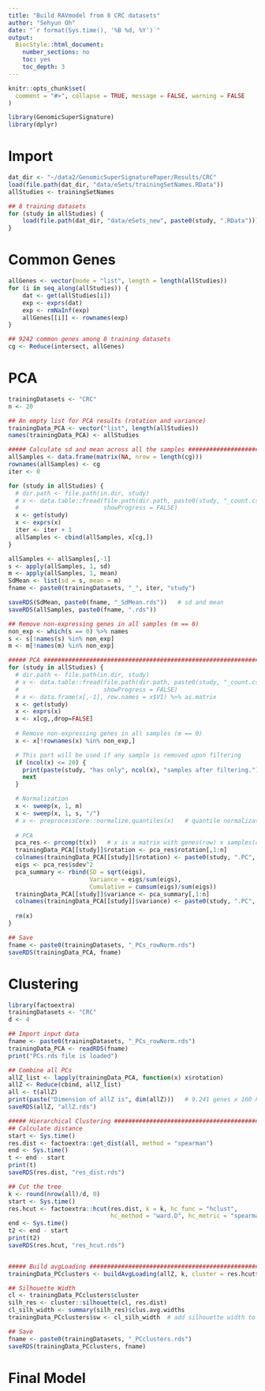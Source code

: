 ```yaml
---
title: "Build RAVmodel from 8 CRC datasets"
author: "Sehyun Oh"
date: "`r format(Sys.time(), '%B %d, %Y')`"
output:
  BiocStyle::html_document:
    number_sections: no
    toc: yes
    toc_depth: 3
---
```


```r
knitr::opts_chunk$set(
  comment = "#>", collapse = TRUE, message = FALSE, warning = FALSE 
)
```

```r
library(GenomicSuperSignature)
library(dplyr)
```

# Import
```r
dat_dir <- "~/data2/GenomicSuperSignaturePaper/Results/CRC"
load(file.path(dat_dir, "data/eSets/trainingSetNames.RData"))
allStudies <- trainingSetNames

## 8 training datasets
for (study in allStudies) {
    load(file.path(dat_dir, "data/eSets_new", paste0(study, ".RData")))
}
```

# Common Genes
```r
allGenes <- vector(mode = "list", length = length(allStudies))
for (i in seq_along(allStudies)) {
    dat <- get(allStudies[i])
    exp <- exprs(dat)
    exp <- rmNaInf(exp)
    allGenes[[i]] <- rownames(exp)
}

## 9242 common genes among 8 training datasets
cg <- Reduce(intersect, allGenes)
```

# PCA
```r
trainingDatasets <- "CRC"
n <- 20

## An empty list for PCA results (rotation and variance)
trainingData_PCA <- vector("list", length(allStudies))
names(trainingData_PCA) <- allStudies

##### Calculate sd and mean across all the samples #############################
allSamples <- data.frame(matrix(NA, nrow = length(cg))) 
rownames(allSamples) <- cg
iter <- 0

for (study in allStudies) {
  # dir.path <- file.path(in.dir, study)
  # x <- data.table::fread(file.path(dir.path, paste0(study, "_count.csv")), 
  #                        showProgress = FALSE)
  x <- get(study)
  x <- exprs(x)
  iter <- iter + 1
  allSamples <- cbind(allSamples, x[cg,])
}

allSamples <- allSamples[,-1]
s <- apply(allSamples, 1, sd)
m <- apply(allSamples, 1, mean)
SdMean <- list(sd = s, mean = m)
fname <- paste0(trainingDatasets, "_", iter, "study")

saveRDS(SdMean, paste0(fname, "_SdMean.rds"))   # sd and mean
saveRDS(allSamples, paste0(fname, ".rds")) 

## Remove non-expressing genes in all samples (m == 0)
non_exp <- which(s == 0) %>% names
s <- s[!names(s) %in% non_exp]
m <- m[!names(m) %in% non_exp]
```

```r
##### PCA ######################################################################
for (study in allStudies) {
  # dir.path <- file.path(in.dir, study)
  # x <- data.table::fread(file.path(dir.path, paste0(study, "_count.csv")), 
  #                        showProgress = FALSE)
  # x <- data.frame(x[,-1], row.names = x$V1) %>% as.matrix
  x <- get(study)
  x <- exprs(x)
  x <- x[cg,,drop=FALSE]
  
  # Remove non-expressing genes in all samples (m == 0)
  x <- x[!rownames(x) %in% non_exp,]

  # This part will be used if any sample is removed upon filtering
  if (ncol(x) <= 20) {
    print(paste(study, "has only", ncol(x), "samples after filtering."))
    next
  }

  # Normalization
  x <- sweep(x, 1, m)
  x <- sweep(x, 1, s, "/")
  # x <- preprocessCore::normalize.quantiles(x)   # quantile normalization
  
  # PCA
  pca_res <- prcomp(t(x))   # x is a matrix with genes(row) x samples(column)
  trainingData_PCA[[study]]$rotation <- pca_res$rotation[,1:n]
  colnames(trainingData_PCA[[study]]$rotation) <- paste0(study, ".PC", c(1:n))
  eigs <- pca_res$sdev^2
  pca_summary <- rbind(SD = sqrt(eigs),
                       Variance = eigs/sum(eigs),
                       Cumulative = cumsum(eigs)/sum(eigs))
  trainingData_PCA[[study]]$variance <- pca_summary[,1:n]
  colnames(trainingData_PCA[[study]]$variance) <- paste0(study, ".PC", c(1:n))
  
  rm(x)
}

## Save
fname <- paste0(trainingDatasets, "_PCs_rowNorm.rds")
saveRDS(trainingData_PCA, fname)
```


# Clustering
```r
library(factoextra)
trainingDatasets <- "CRC"
d <- 4 

## Import input data
fname <- paste0(trainingDatasets, "_PCs_rowNorm.rds")
trainingData_PCA <- readRDS(fname)
print("PCs.rds file is loaded")

## Combine all PCs
allZ_list <- lapply(trainingData_PCA, function(x) x$rotation)
allZ <- Reduce(cbind, allZ_list)
all <- t(allZ)   
print(paste("Dimension of allZ is", dim(allZ)))   # 9.241 genes x 160 PCs
saveRDS(allZ, "allZ.rds")

##### Hierarchical Clustering ##################################################
## Calculate distance
start <- Sys.time()
res.dist <- factoextra::get_dist(all, method = "spearman")
end <- Sys.time()
t <- end - start
print(t)  
saveRDS(res.dist, "res_dist.rds")

## Cut the tree
k <- round(nrow(all)/d, 0)
start <- Sys.time()
res.hcut <- factoextra::hcut(res.dist, k = k, hc_func = "hclust", 
                             hc_method = "ward.D", hc_metric = "spearman")
end <- Sys.time()
t2 <- end - start
print(t2)   
saveRDS(res.hcut, "res_hcut.rds")


##### Build avgLoading #########################################################
trainingData_PCclusters <- buildAvgLoading(allZ, k, cluster = res.hcut$cluster)

## Silhouette Width
cl <- trainingData_PCclusters$cluster
silh_res <- cluster::silhouette(cl, res.dist)
cl_silh_width <- summary(silh_res)$clus.avg.widths
trainingData_PCclusters$sw <- cl_silh_width  # add silhouette width to the result

## Save
fname <- paste0(trainingDatasets, "_PCclusters.rds")
saveRDS(trainingData_PCclusters, fname)
```

# Final Model